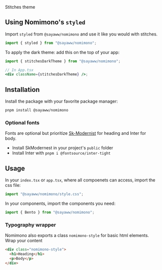 
<Banner />

<Callout>Stitches theme</Callout>

## Using Nomimono's `styled`

Import `styled` from `@sayaww/nomimono` and use it like you would with stitches.

```jsx
import { styled } from "@sayaww/nomimono";
```

To apply the dark theme: add this on the top of your app:

```jsx
import { stitchesDarkTheme } from "@sayaww/nomimono";

// In App.tsx
<div className={stitchesDarkTheme} />;
```

## Installation

Install the package with your favorite package manager:

```zsh
pnpm install @sayaww/nomimono
```

### Optional fonts

Fonts are optional but prioritize [Sk-Modernist](https://seankanedesign.gumroad.com/l/sk-modernist) for heading and
Inter for body.

- Install SkModernest in your project's `public` folder
- Install Inter with `pnpm i @fontsource/inter-tight`

## Usage

In your `index.tsx` or `app.tsx`, where all compoenets can access, import the css file:

```jsx
import "@sayaww/nomimono/style.css";
```

In your components, import the components you need:

```jsx
import { Bento } from "@sayaww/nomimono";
```

### Typography wrapper

Nomimono also exports a class `nomimono-style` for basic html elements. Wrap your content

```html
<div class="nomimono-style">
  <h1>Heading</h1>
  <p>Body</p>
</div>
```
